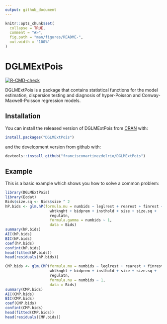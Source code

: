 ```yaml
---
output: github_document
---
```


<!-- README.md is generated from README.Rmd. Please edit that file -->

```r
knitr::opts_chunk$set(
  collapse = TRUE,
  comment = "#>",
  fig.path = "man/figures/README-",
  out.width = "100%"
)
```
# DGLMExtPois

<!-- badges: start -->
[![R-CMD-check](https://github.com/franciscomartinezdelrio/DGLMExtPois/actions/workflows/R-CMD-check.yaml/badge.svg)](https://github.com/franciscomartinezdelrio/DGLMExtPois/actions/workflows/R-CMD-check.yaml)
<!-- badges: end -->

DGLMExtPois is a package that contains statistical functions for the model
estimation, dispersion testing and diagnosis of hyper-Poisson and
Conway-Maxwell-Poisson regression models.

## Installation

You can install the released version of DGLMExtPois from [CRAN](https://CRAN.R-project.org) with:

``` r
install.packages("DGLMExtPois")
```

and the development version from github with:

```r
devtools::install_github("franciscomartinezdelrio/DGLMExtPois")
```


## Example

This is a basic example which shows you how to solve a common problem:

```r
library(DGLMExtPois)
library(Ecdat)
Bids$size.sq <- Bids$size ^ 2
hP.bids <- glm.hP(formula.mu = numbids ~ leglrest + rearest + finrest +
                    whtknght + bidprem + insthold + size + size.sq +
                    regulatn,
                    formula.gamma = numbids ~ 1,
                    data = Bids)
summary(hP.bids)
AIC(hP.bids)
BIC(hP.bids)
coef(hP.bids)
confint(hP.bids)
head(fitted(hP.bids))
head(residuals(hP.bids))
```


```r
CMP.bids <- glm.CMP(formula.mu = numbids ~ leglrest + rearest + finrest +
                    whtknght + bidprem + insthold + size + size.sq +
                    regulatn,
                    formula.nu = numbids ~ 1,
                    data = Bids)
summary(CMP.bids)
AIC(CMP.bids)
BIC(CMP.bids)
coef(CMP.bids)
confint(CMP.bids)
head(fitted(CMP.bids))
head(residuals(CMP.bids))
```

